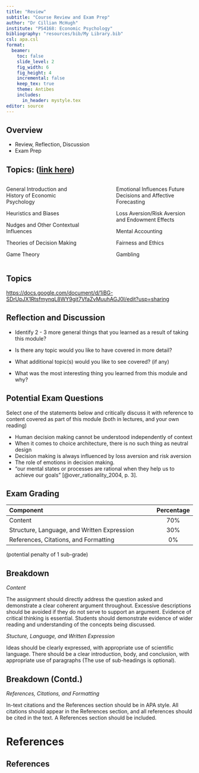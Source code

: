 ```yaml
---
title: "Review"
subtitle: "Course Review and Exam Prep"
author: "Dr Cillian McHugh"
institute: "PS4168: Economic Psychology"
bibliography: "resources/bib/My Library.bib"
csl: apa.csl
format: 
  beamer:
    toc: false
    slide_level: 2
    fig_width: 6
    fig_height: 4
    incremental: false
    keep_tex: true
    theme: Antibes
    includes:
      in_header: mystyle.tex
editor: source
---
```




## Overview

- Review, Reflection, Discussion
- Exam Prep


## Topics: ([link here](https://docs.google.com/document/d/1iBG-SDrUpJX1RtsfmynqL8WY9git7VfaZvMuuhAGJ0I/edit?usp=sharing))


:::: {.columns}

::: {.column width="45%"}
General Introduction and History of Economic Psychology

Heuristics and Biases

Nudges and Other Contextual Influences

Theories of Decision Making

Game Theory


:::

::: {.column width="10%"}

:::

::: {.column width="45%"}
Emotional Influences Future Decisions and Affective Forecasting

Loss Aversion/Risk Aversion and Endowment Effects

Mental Accounting

Fairness and Ethics

Gambling
:::

::::

## Topics

[https://docs.google.com/document/d/1iBG-SDrUpJX1RtsfmynqL8WY9git7VfaZvMuuhAGJ0I/edit?usp=sharing](https://docs.google.com/document/d/1iBG-SDrUpJX1RtsfmynqL8WY9git7VfaZvMuuhAGJ0I/edit?usp=sharing)


## Reflection and Discussion

- Identify $2$ - $3$ more general things that you learned as a result of taking this module?

- Is there any topic would you like to have covered in more detail?

- What additional topic(s) would you like to see covered? (if any)

- What was the most interesting thing you learned from this module and why?

## Potential Exam Questions{.smaller}


Select one of the statements below and critically discuss it with reference to content covered as part of this module (both in lectures, and your own reading)

- Human decision making cannot be understood independently of context
- When it comes to choice architecture, there is no such thing as neutral design
- Decision making is always influenced by loss aversion and risk aversion
- The role of emotions in decision making. 
- "our mental states or processes are rational when they help us to achieve our goals" [@over_rationality_2004, p. 3]. 



## Exam Grading

---------------------------------------------------------------------------------
Component                                                        Percentage
--------------------------------------------------------------- -----------------
Content                                                            70\% 

Structure, Language, and Written Expression                        30\% 

References, Citations, and Formatting                               0\% 

---------------------------------------------------------------------------------
(potential penalty of 1 sub-grade)


## Breakdown{.smaller}

*Content*

The assignment should directly address the question asked and demonstrate a clear coherent argument throughout.  Excessive descriptions should be avoided if they do not serve to support an argument.  Evidence of critical thinking is essential.  Students should demonstrate evidence of wider reading and understanding of the concepts being discussed.

*Stucture, Language, and Written Expression*

Ideas should be clearly expressed, with appropriate use of scientific language.  There should be a clear introduction, body, and conclusion, with appropriate use of paragraphs (The use of sub-headings is optional). 

## Breakdown (Contd.){.smaller}


*References, Citations, and Formatting*

In-text citations and the References section should be in APA style. All citations should appear in the References section, and all references should be cited in the text. A References section should be included.  




# References

## References

\noindent
\vspace{-2em}
\setlength{\parindent}{-0.5in}
\setlength{\leftskip}{0.5in}
\setlength{\parskip}{7.5pt}
